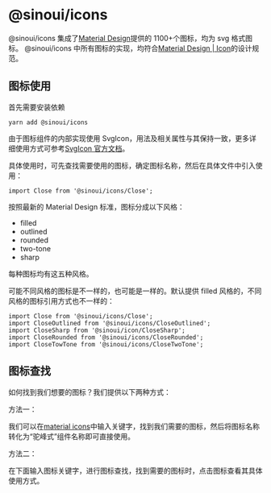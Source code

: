 # @sinoui/icons

@sinoui/icons 集成了[Material Design](https://material.io/resources/icons/?style=baseline)提供的 1100+个图标，均为 svg 格式图标。
@sinoui/icons 中所有图标的实现，均符合[Material Design | Icon](https://material.io/design/iconography/system-icons.html#)的设计规范。

## 图标使用

首先需要安装依赖

```shell
yarn add @sinoui/icons
```

由于图标组件的内部实现使用 SvgIcon，用法及相关属性与其保持一致，更多详细使用方式可参考[SvgIcon 官方文档]()。

具体使用时，可先查找需要使用的图标，确定图标名称，然后在具体文件中引入使用：

```tsx
import Close from '@sinoui/icons/Close';
```

按照最新的 Material Design 标准，图标分成以下风格：

- filled
- outlined
- rounded
- two-tone
- sharp

每种图标均有这五种风格。

可能不同风格的图标是不一样的，也可能是一样的。默认提供 filled 风格的，不同风格的图标引用方式也不一样的：

```tsx
import Close from '@sinoui/icons/Close';
import CloseOutlined from '@sinoui/icons/CloseOutlined';
import CloseSharp from '@sinoui/icon/CloseSharp';
import CloseRounded from '@sinoui/icons/CloseRounded';
import CloseTowTone from '@sinoui/icons/CloseTwoTone';
```

## 图标查找

如何找到我们想要的图标？我们提供以下两种方式：

方法一：

我们可以在[material icons](https://material.io/resources/icons/?style=baseline)中输入关键字，找到我们需要的图标，然后将图标名称转化为“驼峰式”组件名称即可直接使用。

方法二：

在下面输入图标关键字，进行图标查找，找到需要的图标时，点击图标查看其具体使用方式。
